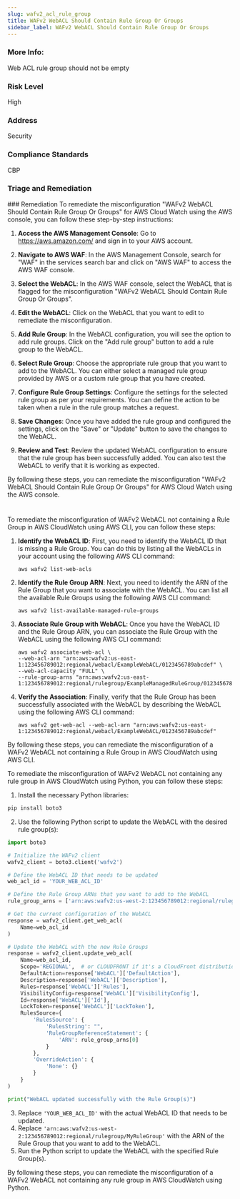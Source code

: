 ```yaml
---
slug: wafv2_acl_rule_group
title: WAFv2 WebACL Should Contain Rule Group Or Groups
sidebar_label: WAFv2 WebACL Should Contain Rule Group Or Groups
---
```


### More Info:

Web ACL rule group should not be empty

### Risk Level

High

### Address

Security

### Compliance Standards

CBP


### Triage and Remediation
<Tabs>
<Tab title='Remediation'>
### Remediation

<AccordionGroup>
<Accordion title='Using Console' defaultOpen='true'>
To remediate the misconfiguration "WAFv2 WebACL Should Contain Rule Group Or Groups" for AWS Cloud Watch using the AWS console, you can follow these step-by-step instructions:

1. **Access the AWS Management Console**: Go to https://aws.amazon.com/ and sign in to your AWS account.

2. **Navigate to AWS WAF**: In the AWS Management Console, search for "WAF" in the services search bar and click on "AWS WAF" to access the AWS WAF console.

3. **Select the WebACL**: In the AWS WAF console, select the WebACL that is flagged for the misconfiguration "WAFv2 WebACL Should Contain Rule Group Or Groups".

4. **Edit the WebACL**: Click on the WebACL that you want to edit to remediate the misconfiguration.

5. **Add Rule Group**: In the WebACL configuration, you will see the option to add rule groups. Click on the "Add rule group" button to add a rule group to the WebACL.

6. **Select Rule Group**: Choose the appropriate rule group that you want to add to the WebACL. You can either select a managed rule group provided by AWS or a custom rule group that you have created.

7. **Configure Rule Group Settings**: Configure the settings for the selected rule group as per your requirements. You can define the action to be taken when a rule in the rule group matches a request.

8. **Save Changes**: Once you have added the rule group and configured the settings, click on the "Save" or "Update" button to save the changes to the WebACL.

9. **Review and Test**: Review the updated WebACL configuration to ensure that the rule group has been successfully added. You can also test the WebACL to verify that it is working as expected.

By following these steps, you can remediate the misconfiguration "WAFv2 WebACL Should Contain Rule Group Or Groups" for AWS Cloud Watch using the AWS console.

#
</Accordion>

<Accordion title='Using CLI'>
To remediate the misconfiguration of WAFv2 WebACL not containing a Rule Group in AWS CloudWatch using AWS CLI, you can follow these steps:

1. **Identify the WebACL ID**: First, you need to identify the WebACL ID that is missing a Rule Group. You can do this by listing all the WebACLs in your account using the following AWS CLI command:
   ```
   aws wafv2 list-web-acls
   ```

2. **Identify the Rule Group ARN**: Next, you need to identify the ARN of the Rule Group that you want to associate with the WebACL. You can list all the available Rule Groups using the following AWS CLI command:
   ```
   aws wafv2 list-available-managed-rule-groups
   ```

3. **Associate Rule Group with WebACL**: Once you have the WebACL ID and the Rule Group ARN, you can associate the Rule Group with the WebACL using the following AWS CLI command:
   ```
   aws wafv2 associate-web-acl \
   --web-acl-arn "arn:aws:wafv2:us-east-1:123456789012:regional/webacl/ExampleWebACL/0123456789abcdef" \
   --web-acl-capacity "FULL" \
   --rule-group-arns "arn:aws:wafv2:us-east-1:123456789012:regional/rulegroup/ExampleManagedRuleGroup/0123456789abcdef"
   ```

4. **Verify the Association**: Finally, verify that the Rule Group has been successfully associated with the WebACL by describing the WebACL using the following AWS CLI command:
   ```
   aws wafv2 get-web-acl --web-acl-arn "arn:aws:wafv2:us-east-1:123456789012:regional/webacl/ExampleWebACL/0123456789abcdef"
   ```

By following these steps, you can remediate the misconfiguration of a WAFv2 WebACL not containing a Rule Group in AWS CloudWatch using AWS CLI.
</Accordion>

<Accordion title='Using Python'>
To remediate the misconfiguration of WAFv2 WebACL not containing any rule group in AWS CloudWatch using Python, you can follow these steps:

1. Install the necessary Python libraries:
```bash
pip install boto3
```

2. Use the following Python script to update the WebACL with the desired rule group(s):
```python
import boto3

# Initialize the WAFv2 client
wafv2_client = boto3.client('wafv2')

# Define the WebACL ID that needs to be updated
web_acl_id = 'YOUR_WEB_ACL_ID'

# Define the Rule Group ARNs that you want to add to the WebACL
rule_group_arns = ['arn:aws:wafv2:us-west-2:123456789012:regional/rulegroup/MyRuleGroup']

# Get the current configuration of the WebACL
response = wafv2_client.get_web_acl(
    Name=web_acl_id
)

# Update the WebACL with the new Rule Groups
response = wafv2_client.update_web_acl(
    Name=web_acl_id,
    Scope='REGIONAL',  # or CLOUDFRONT if it's a CloudFront distribution
    DefaultAction=response['WebACL']['DefaultAction'],
    Description=response['WebACL']['Description'],
    Rules=response['WebACL']['Rules'],
    VisibilityConfig=response['WebACL']['VisibilityConfig'],
    Id=response['WebACL']['Id'],
    LockToken=response['WebACL']['LockToken'],
    RulesSource={
        'RulesSource': {
            'RulesString': "",
            'RuleGroupReferenceStatement': {
                'ARN': rule_group_arns[0]
            }
        },
        'OverrideAction': {
            'None': {}
        }
    }
)

print("WebACL updated successfully with the Rule Group(s)")
```

3. Replace `'YOUR_WEB_ACL_ID'` with the actual WebACL ID that needs to be updated.
4. Replace `'arn:aws:wafv2:us-west-2:123456789012:regional/rulegroup/MyRuleGroup'` with the ARN of the Rule Group that you want to add to the WebACL.
5. Run the Python script to update the WebACL with the specified Rule Group(s).

By following these steps, you can remediate the misconfiguration of a WAFv2 WebACL not containing any rule group in AWS CloudWatch using Python.
</Accordion>

</AccordionGroup>
</Tab>
</Tabs>

